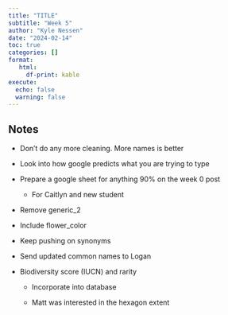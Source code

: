 ```yaml
---
title: "TITLE"
subtitle: "Week 5"
author: "Kyle Nessen"
date: "2024-02-14"
toc: true
categories: []
format: 
   html:
     df-print: kable
execute:
  echo: false
  warning: false
---
```


## Notes

-   Don't do any more cleaning. More names is better

-   Look into how google predicts what you are trying to type

-   Prepare a google sheet for anything 90% on the week 0 post

    -   For Caitlyn and new student

-   Remove generic_2

-   Include flower_color

-   Keep pushing on synonyms

-   Send updated common names to Logan

-   Biodiversity score (IUCN) and rarity

    -   Incorporate into database

    -   Matt was interested in the hexagon extent
